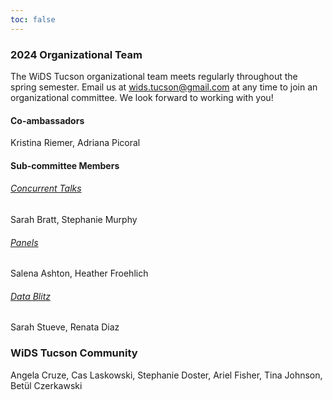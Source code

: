 ```yaml
---
toc: false
---
```


### 2024 Organizational Team

The WiDS Tucson organizational team meets regularly throughout the spring semester. Email us at [wids.tucson\@gmail.com](wids.tucson@gmail.com) at any time to join an organizational committee. We look forward to working with you!

#### Co-ambassadors

Kristina Riemer, Adriana Picoral

#### Sub-committee Members

###### [Concurrent Talks]{.underline}

Sarah Bratt, Stephanie Murphy

###### [Panels]{.underline}

Salena Ashton, Heather Froehlich

###### [Data Blitz]{.underline}

Sarah Stueve, Renata Diaz

### WiDS Tucson Community

Angela Cruze, Cas Laskowski, Stephanie Doster, Ariel Fisher, Tina Johnson, Betül Czerkawski
